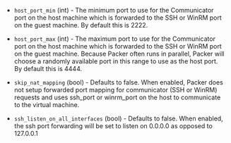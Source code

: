 <!-- Code generated from the comments of the CommConfig struct in builder/virtualbox/common/comm_config.go; DO NOT EDIT MANUALLY -->

- `host_port_min` (int) - The minimum port to use for the Communicator port on the host machine which is forwarded
  to the SSH or WinRM port on the guest machine. By default this is 2222.

- `host_port_max` (int) - The maximum port to use for the Communicator port on the host machine which is forwarded
  to the SSH or WinRM port on the guest machine. Because Packer often runs in parallel,
  Packer will choose a randomly available port in this range to use as the
  host port. By default this is 4444.

- `skip_nat_mapping` (bool) - Defaults to false. When enabled, Packer
  does not setup forwarded port mapping for communicator (SSH or WinRM) requests and uses ssh_port or winrm_port
  on the host to communicate to the virtual machine.

- `ssh_listen_on_all_interfaces` (bool) - Defaults to false. When enabled, the ssh port forwarding will be set to listen on 0.0.0.0
  as opposed to 127.0.0.1

<!-- End of code generated from the comments of the CommConfig struct in builder/virtualbox/common/comm_config.go; -->

